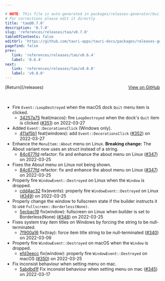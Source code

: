 ```yaml
---

# NOTE: This file is auto-generated in packages/releases-generator/build.ts
# For corrections please edit it directly
title: 'tao@0.7.0'
description: '0.7.0'
slug: 'references/releases/tao/v0.7.0'
tableOfContents: false
editUrl: 'https://github.com/tauri-apps/tauri-docs/packages/releases-generator/build.ts'
pagefind: false
prev:
   link: 'references/releases/tao/v0.6.4'
   label: '0.6.4'
next:
   link: 'references/releases/tao/v0.8.0'
   label: 'v0.8.0'
---
```


			

<ReleaseSidebar slug="references/releases/tao"  packageName="tao" />

<div style="margin-bottom:3rem; display: flex; justify-content: space-between; align-items: center"><span>[Return](/releases)</span><span><a href="https://github.com/tauri-apps/tao/releases/tag/tao-v0.7.0">View on GitHub</a></span></div>

- Fire `Event::LoopDestroyed` when the macOS dock `Quit` menu item is clicked.
  - [34257a75](https://github.com/tauri-apps/tao/commit/34257a75c71e40433a57942cc61ce9976b80c152) feat(macos): fire `LoopDestroyed` when the dock&#39;s `Quit` item is clicked ([#351](https://github.com/tauri-apps/tao/pull/351)) on 2022-03-27
- Added `Event::DecorationsClick` (Windows only).
  - [411af5b1](https://github.com/tauri-apps/tao/commit/411af5b16d71eec90be47210fc6242526ab43c6c) feat(windows): add `Event::DecorationsClick` ([#352](https://github.com/tauri-apps/tao/pull/352)) on 2022-03-27
- Enhance the `MenuItem::About` menu on Linux.
  **Breaking change:** The About variant now uses an struct instead of a string.
  - [84c677fd](https://github.com/tauri-apps/tao/commit/84c677fd13234c81bbbe63b25d7dc563825c7829) refactor: fix and enhance the about menu on Linux ([#347](https://github.com/tauri-apps/tao/pull/347)) on 2022-03-25
- Fixes the About menu on Linux not being shown.
  - [84c677fd](https://github.com/tauri-apps/tao/commit/84c677fd13234c81bbbe63b25d7dc563825c7829) refactor: fix and enhance the about menu on Linux ([#347](https://github.com/tauri-apps/tao/pull/347)) on 2022-03-25
- Properly fire `WindowEvent::Destroyed` on Linux when the `Window` is dropped.
  - [cdd4ac32](https://github.com/tauri-apps/tao/commit/cdd4ac3281ad9c2cf15561e8cf3110ed34ae93f0) fix(events): properly fire `WindowEvent::Destroyed` on Linux ([#349](https://github.com/tauri-apps/tao/pull/349)) on 2022-03-25
- Properly change the window to fullscreen state if the builder instructs it to use `Fullscreen::Borderless(None)`.
  - [5ecbac19](https://github.com/tauri-apps/tao/commit/5ecbac1958518eaacd263eaaee440f89b2edf122) fix(window): fullscreen on Linux when builder is set to Borderless(None) ([#348](https://github.com/tauri-apps/tao/pull/348)) on 2022-03-25
- Fixes system tray item titles on Windows by forcing the string to be null-terminated.
  - [7f900a16](https://github.com/tauri-apps/tao/commit/7f900a167e0077c354fb26ab6d34ae06591a67c5) fix(tray): force item title string to be null-terminated ([#340](https://github.com/tauri-apps/tao/pull/340)) on 2022-03-09
- Properly fire `WindowEvent::Destroyed` on macOS when the `Window` is dropped.
  - [efd3eecc](https://github.com/tauri-apps/tao/commit/efd3eecc76c45619e36aa8b253316192eefec0d1) fix(window): properly fire `WindowEvent::Destroyed` on macOS ([#350](https://github.com/tauri-apps/tao/pull/350)) on 2022-03-25
- Fix inconsist behaviour when setting menu on mac.
  - [5abdbd1f](https://github.com/tauri-apps/tao/commit/5abdbd1ff7e46f94a686052a65d528725c5647be) Fix inconsist behaviour when setting menu on mac ([#345](https://github.com/tauri-apps/tao/pull/345)) on 2022-03-17


